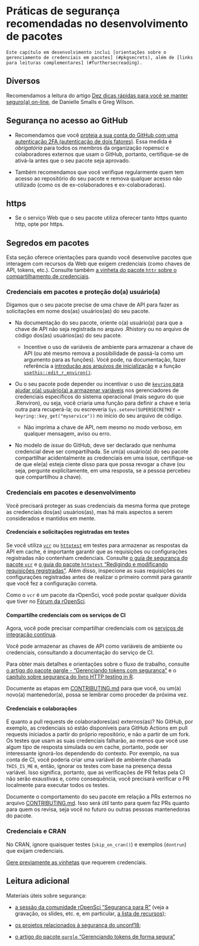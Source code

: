 
# Práticas de segurança recomendadas no desenvolvimento de pacotes {#package-development-security-best-practices}

```block
Este capítulo em desenvolvimento inclui [orientações sobre o gerenciamento de credenciais em pacotes] (#pkgsecrets), além de [links para leituras complementares] (#furthersecreading).
```

## Diversos {#miscellaneous}

Recomendamos a leitura do artigo [Dez dicas rápidas para você se manter seguro(a) on-line](https://journals.plos.org/ploscompbiol/article?id=10.1371/journal.pcbi.1008563), de Danielle Smalls e Greg Wilson.

## Segurança no acesso ao GitHub {#git-hub-access-security}

- Recomendamos que você [proteja a sua conta do GitHub com uma autenticação 2FA (autenticação de dois fatores)](https://help.github.com/articles/securing-your-account-with-two-factor-authentication-2fa/). Essa medida é *obrigatória* para todos os membros da organização ropensci e colaboradores externos que usam o GitHub, portanto, certifique-se de ativá-la antes que o seu pacote seja aprovado.

- Também recomendamos que você verifique regularmente quem tem acesso ao repositório do seu pacote e remova qualquer acesso não utilizado (como os de ex-colaboradores e ex-colaboradoras).

## https {#https}

- Se o serviço Web que o seu pacote utiliza oferecer tanto https quanto http, opte por https.

## Segredos em pacotes {#pkgsecrets}

Esta seção oferece orientações para quando você desenvolve pacotes que interagem com recursos da Web que exigem credenciais (como chaves de API, tokens, etc.). Consulte também [a vinheta do pacote `httr` sobre o compartilhamento de credenciais](https://httr.r-lib.org/articles/secrets.html).

### Credenciais em pacotes e proteção do(a) usuário(a) {#secrets-in-packages-and-user-protection}

Digamos que o seu pacote precise de uma chave de API para fazer as solicitações em nome dos(as) usuários(as) do seu pacote.

- Na documentação do seu pacote, oriente o(a) usuário(a) para que a chave de API não seja registrada no arquivo .Rhistory ou no arquivo de código dos(as) usuários(as) do seu pacote.
  
  - Incentive o uso de variáveis de ambiente para armazenar a chave de API (ou até mesmo remova a possibilidade de passá-la como um argumento para as funções). Você pode, na documentação, fazer referência a [introdução aos arquivos de inicialização](https://rstats.wtf/r-startup.html) e a função [`usethis::edit_r_environ()`](https://usethis.r-lib.org/reference/edit.html).
  
- Ou o seu pacote pode depender ou incentivar o uso de [`keyring` para ajudar o(a) usuário(a) a armazenar variáveis](https://github.com/r-lib/keyring#readme) nos gerenciadores de credenciais específicos do sistema operacional (mais seguro do que .Renviron), ou seja, você criaria uma função para definir a chave e teria outra para recuperá-la; ou escreveria `Sys.setenv(SUPERSECRETKEY = keyring::key_get("myservice"))` no início do seu arquivo de código.
  
  - Não imprima a chave de API, nem mesmo no modo verboso, em qualquer mensagem, aviso ou erro.

- No modelo de _issue_ do GitHub, deve ser declarado que nenhuma credencial deve ser compartilhada. Se um(a) usuário(a) do seu pacote compartilhar acidentalmente as credenciais em uma issue, certifique-se de que ele(a) esteja ciente disso para que possa revogar a chave (ou seja, pergunte explicitamente, em uma resposta, se a pessoa percebeu que compartilhou a chave).

### Credenciais em pacotes e desenvolvimento {#secrets-in-packages-and-development}

Você precisará proteger as suas credenciais da mesma forma que protege as credenciais dos(as) usuários(as), mas há mais aspectos a serem considerados e mantidos em mente.

#### Credenciais e solicitações registradas em testes {#secrets-and-recorded-requests-in-tests}

Se você utiliza [`vcr`](https://docs.ropensci.org/vcr/) ou [`httptest`](https://enpiar.com/r/httptest/) em testes para armazenar as respostas da API em cache, é importante garantir que as requisições ou configurações registradas não contenham credenciais. Consulte [o guia de segurança do pacote `vcr`](https://books.ropensci.org/http-testing/security-chapter.html) e [o guia do pacote `httptest` "Redigindo e modificando requisições registradas"](https://enpiar.com/r/httptest/articles/redacting.html). Além disso, inspecione as suas requisições ou configurações registradas antes de realizar o primeiro commit para garantir que você fez a configuração correta.

Como o `vcr` é um pacote da rOpenSci, você pode postar qualquer dúvida que tiver no [Fórum da rOpenSci](https://discuss.ropensci.org/).

#### Compartilhe credenciais com os serviços de CI {#share-secrets-with-ci-services}

Agora, você pode precisar compartilhar credenciais com os [serviços de integração contínua](#ci).

Você pode armazenar as chaves de API como variáveis de ambiente ou credenciais, consultando a documentação do serviço de CI.

Para obter mais detalhes e orientações sobre o fluxo de trabalho, consulte [o artigo do pacote gargle - "Gerenciando tokens com segurança"](https://gargle.r-lib.org/articles/articles/managing-tokens-securely.html) e o [capítulo sobre segurança do livro HTTP testing in R](https://books.ropensci.org/http-testing/security-chapter.html).

Documente as etapas em [CONTRIBUTING.md](#friendlyfiles) para que você, ou um(a) novo(a) mantenedor(a), possa se lembrar como proceder da próxima vez.

#### Credenciais e colaborações {#secrets-and-collaborations}

E quanto a pull requests de colaboradores(as) externos(as)?
No GitHub, por exemplo, as credenciais só estão disponíveis para GitHub Actions em pull requests iniciados a partir do próprio repositório, e não a partir de um fork.
Os testes que usam as suas credenciais falharão, ao menos que você use algum tipo de resposta simulada ou em cache, portanto, pode ser interessante ignorá-los dependendo do contexto.
Por exemplo, na sua conta de CI, você poderia criar uma variável de ambiente chamada `THIS_IS_ME` e, então, ignorar os testes com base na presença dessa variável.
 Isso significa, portanto, que as verificações de PR feitas pela CI não serão exaustivas e, como consequência, você precisará verificar o PR localmente para executar todos os testes.

Documente o comportamento do seu pacote em relação a PRs externos no arquivo [CONTRIBUTING.md](#friendlyfiles). Isso será útil tanto para quem faz PRs quanto para quem os revisa, seja você no futuro ou outras pessoas mantenedoras do pacote.

### Credenciais e CRAN {#secrets-and-cran}

No CRAN, ignore quaisquer testes (`skip_on_cran()`) e exemplos (`dontrun`) que exijam credenciais.

[Gere previamente as vinhetas](https://ropensci.org/technotes/2019/12/08/precompute-vignettes/) que requerem credenciais.

## Leitura adicional {#furthersecreading}

Materiais úteis sobre segurança:

- [a sessão da comunidade rOpenSci "Segurança para R"](https://ropensci.org/commcalls/2019-05-07/) (veja a gravação, os slides, etc. e, em particular, [a lista de recursos](https://ropensci.org/blog/2019/04/09/commcall-may2019/#resources));

- [os projetos relacionados à segurança do unconf18](https://ropensci.org/blog/2018/06/06/unconf18_recap_2/);

- [o artigo do pacote `gargle` "Gerenciando tokens de forma segura"](gargle.r-lib.org/articles/articles/managing-tokens-securely.html)


